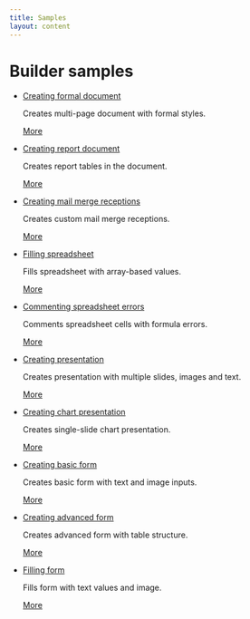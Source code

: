 ```yaml
---
title: Samples
layout: content
---
```

# Builder samples

* [](/docbuilder/buildersamples/createformaldocument)

  [Creating formal document](/docbuilder/buildersamples/createformaldocument)

  Creates multi-page document with formal styles.

  [More](/docbuilder/buildersamples/createformaldocument)

* [](/docbuilder/buildersamples/createreports)

  [Creating report document](/docbuilder/buildersamples/createreports)

  Creates report tables in the document.

  [More](/docbuilder/buildersamples/createreports)

* [](/docbuilder/buildersamples/mailmergereceptions)

  [Creating mail merge receptions](/docbuilder/buildersamples/mailmergereceptions)

  Creates custom mail merge receptions.

  [More](/docbuilder/buildersamples/mailmergereceptions)

* [](/docbuilder/buildersamples/fillspreadsheet)

  [Filling spreadsheet](/docbuilder/buildersamples/fillspreadsheet)

  Fills spreadsheet with array-based values.

  [More](/docbuilder/buildersamples/fillspreadsheet)

* [](/docbuilder/buildersamples/commenterrors)

  [Commenting spreadsheet errors](/docbuilder/buildersamples/commenterrors)

  Comments spreadsheet cells with formula errors.

  [More](/docbuilder/buildersamples/commenterrors)

* [](/docbuilder/buildersamples/createpresentation)

  [Creating presentation](/docbuilder/buildersamples/createpresentation)

  Creates presentation with multiple slides, images and text.

  [More](/docbuilder/buildersamples/createpresentation)

* [](/docbuilder/buildersamples/createchartpresentation)

  [Creating chart presentation](/docbuilder/buildersamples/createchartpresentation)

  Creates single-slide chart presentation.

  [More](/docbuilder/buildersamples/createchartpresentation)

* [](/docbuilder/buildersamples/createbasicform)

  [Creating basic form](/docbuilder/buildersamples/createbasicform)

  Creates basic form with text and image inputs.

  [More](/docbuilder/buildersamples/createbasicform)

* [](/docbuilder/buildersamples/createadvancedform)

  [Creating advanced form](/docbuilder/buildersamples/createadvancedform)

  Creates advanced form with table structure.

  [More](/docbuilder/buildersamples/createadvancedform)

* [](/docbuilder/buildersamples/fillform)

  [Filling form](/docbuilder/buildersamples/fillform)

  Fills form with text values and image.

  [More](/docbuilder/buildersamples/fillform)
